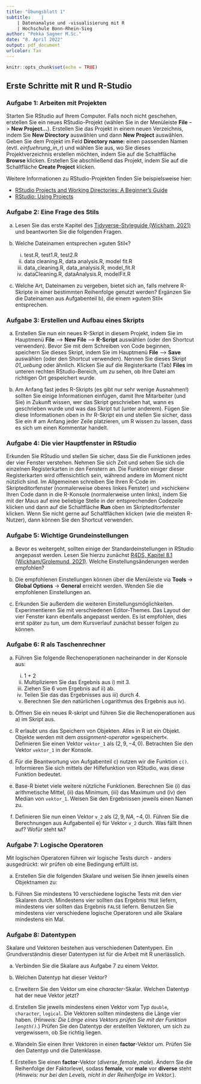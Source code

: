```yaml
---
title: "Übungsblatt 1"
subtitle:    |
    | Datenanalyse und -visualisierung mit R
    | Hochschule Bonn-Rhein-Sieg
author: "Pekka Sagner M.Sc."
date: "8. April 2022"
output: pdf_document
urlcolor: Tan
---
```


```r
knitr::opts_chunk$set(echo = TRUE)
```

## Erste Schritte mit R und R-Studio

### Aufgabe 1: Arbeiten mit Projekten

Starten Sie RStudio auf Ihrem Computer. Falls noch nicht geschehen, erstellen Sie ein neues RStudio-Projekt (wählen Sie in der Menüleiste **File** –> **New Project...**). Erstellen Sie das Projekt in einem neuen Verzeichnis, indem Sie **New Directory** auswählen und dann **New Project** auswählen. Geben Sie dem Projekt im Feld **Directory name:** einen passenden Namen (evtl. *einfuehrung_in_r*) und wählen Sie aus, wo Sie dieses Projektverzeichnis erstellen möchten, indem Sie auf die Schaltfläche **Browse** klicken. Erstellen Sie abschließend das Projekt, indem Sie auf die Schaltfläche **Create Project** klicken.

Weitere Informationen zu RStudio-Projekten finden Sie beispielsweise hier:

+ [RStudio Projects and Working Directories: A Beginner’s Guide](https://martinctc.github.io/blog/rstudio-projects-and-working-directories-a-beginner's-guide/)
+ [RStudio: Using Projects](https://support.rstudio.com/hc/en-us/articles/200526207-Using-Projects)

### Aufgabe 2: Eine Frage des Stils

a)  Lesen Sie das erste Kapitel des [Tidyverse-Styleguide (Wickham, 2021)](https://style.tidyverse.org/files.html) und beantworten Sie die folgenden Fragen.

b)  Welche Dateinamen entsprechen &raquo;guten Stil&laquo;?
    i) test.R, test1.R, test2.R
    ii) data cleaning.R, data analysis.R, model fit.R
    iii) data_cleaning.R, data_analysis.R, model_fit.R
    iv) dataCleaning.R, dataAnalysis.R, modelFit.R
    
c) Welche Art, Dateinamen zu vergeben, bietet sich an, falls mehrere R-Skripte in einer bestimmten Reihenfolge genutzt werden? Ergänzen Sie die Dateinamen aus Aufgabenteil b), die einem &raquo;gutem Stil&laquo; entsprechen.

### Aufgabe 3: Erstellen und Aufbau eines Skripts

a) Erstellen Sie nun ein neues R-Skript in diesem Projekt, indem Sie im Hauptmenü **File** –> **New File** –> **R-Script** auswählen (oder den Shortcut verwenden). Bevor Sie mit dem Schreiben von Code beginnen, speichern Sie dieses Skript, indem Sie im Hauptmenü **File** –> **Save** auswählen (oder den Shortcut verwenden). Nennen Sie dieses Skript *01_uebung* oder ähnlich. Klicken Sie auf die Registerkarte (Tab) **Files** im unteren rechten RStudio-Bereich, um zu sehen, ob Ihre Datei am richtigen Ort gespeichert wurde. 

b) Am Anfang fast jedes R-Skripts (es gibt nur sehr wenige Ausnahmen!) sollten Sie einige Informationen einfügen, damit Ihre Mitarbeiter (und Sie) in Zukunft wissen, wer das Skript geschrieben hat, wann es geschrieben wurde und was das Skript tut (unter anderem). Fügen Sie diese Informationen oben in Ihr R-Skript ein und stellen Sie sicher, dass Sie ein # am Anfang jeder Zeile platzieren, um R wissen zu lassen, dass es sich um einen Kommentar handelt.

### Aufgabe 4: Die vier Hauptfenster in RStudio

Erkunden Sie RStudio und stellen Sie sicher, dass Sie die Funktionen jedes der vier Fenster verstehen. Nehmen Sie sich Zeit und sehen Sie sich die einzelnen Registerkarten in den Fenstern an. Die Funktion einiger dieser Registerkarten wird offensichtlich sein, während andere im Moment nicht nützlich sind. Im Allgemeinen schreiben Sie Ihren R-Code im Skripteditorfenster (normalerweise oberes linkes Fenster) und &raquo;schicken&laquo; Ihren Code dann in die R-Konsole (normalerweise unten links), indem Sie mit der Maus auf eine beliebige Stelle in der entsprechenden Codezeile klicken und dann auf die Schaltfläche **Run** oben im Skripteditorfenster klicken. Wenn Sie nicht gerne auf Schaltflächen klicken (wie die meisten R-Nutzer), dann können Sie den Shortcut verwenden.


### Aufgabe 5: Wichtige Grundeinstellungen

a) Bevor es weitergeht, sollten einige der Standardeinstellungen in RStudio angepasst werden. Lesen Sie hierzu zunächst [R4DS, Kapitel 8.1 (Wickham/Grolemund, 2021)](https://r4ds.had.co.nz/workflow-projects.html). Welche Einstellungsänderungen werden empfohlen?

b) Die empfohlenen Einstellungen können über die Menüleiste via **Tools** -> **Global Options** -> **General** erreicht werden. Wenden Sie die empfohlenen Einstellungen an.

c) Erkunden Sie außerdem die weiteren Einstellungsmöglichkeiten. Experimentieren Sie mit verschiedenen Editor-Themes. Das Layout der vier Fenster kann ebenfalls angepasst werden. Es ist empfohlen, dies erst später zu tun, um dem Kursverlauf zunächst besser folgen zu können.


### Aufgabe 6: R als Taschenrechner

a) Führen Sie folgende Rechenoperationen nacheinander in der Konsole aus:
    i) 1 + 2
    ii) Multiplizieren Sie das Ergebnis aus i) mit 3.
    iii) Ziehen Sie 6 vom Ergebnis auf ii) ab.
    iv) Teilen Sie das das Ergebnisses aus iii) durch 4.
    v) Berechnen Sie den natürlichen Logarithmus des Ergebnis aus iv).

b) Öffnen Sie ein neues R-skript und führen Sie die Rechenoperationen aus a) im Skript aus.

c) R erlaubt uns das Speichern von Objekten. Alles in R ist ein Objekt. Objekte werden mit dem *assignment-operator* &raquo;gespeichert&laquo;. Definieren Sie einen Vektor `vektor_1` als
$(2,9,-4,0).$ Betrachten Sie den Vektor `vektor_1` in der Konsole.

d) Für die Beantwortung von Aufgabenteil c) nutzen wir die Funktion `c()`. Informieren Sie sich mittels der Hilfefunktion von RStudio, was diese Funktion bedeutet.

e) Base-R bietet viele weitere nützliche Funktionen. Berechnen Sie (i) das arithmetische Mittel, (ii) das Minimum, (iii) das Maximum und (iv) den Median von `vektor_1`. Weisen Sie den Ergebnissen jeweils einen Namen zu.

f) Definieren Sie nun einen Vektor `v_2` als $(2,9,NA,-4,0).$ Führen Sie die Berechnungen aus Aufgabenteil e) für Vektor `v_2` durch. Was fällt Ihnen auf? Wofür steht `NA`?

### Aufgabe 7: Logische Operatoren

Mit logischen Operatoren führen wir logische Tests durch - anders ausgedrückt: wir prüfen ob eine Bedingung erfüllt ist.

a) Erstellen Sie die folgenden Skalare und weisen Sie ihnen jeweils einen Objektnamen zu:

\begin{center}
$3$, $\pi$, $e$, $\log(10)$
\end{center}

b) Führen Sie mindestens 10 verschiedene logische Tests mit den vier Skalaren durch. Mindestens vier sollten das Ergebnis `TRUE` liefern, mindestens vier sollten das Ergebnis `FALSE` liefern. Benutzen Sie mindestens vier verschiedene logische Operatoren und alle Skalare mindestens ein Mal.

### Aufgabe 8: Datentypen

Skalare und Vektoren bestehen aus verschiedenen Datentypen. Ein Grundverständnis dieser Datentypen ist für die Arbeit mit R unerlässlich.

a) Verbinden Sie die Skalare aus Aufgabe 7 zu einem Vektor. 

b) Welchen Datentyp hat dieser Vektor?

c) Erweitern Sie den Vektor um eine *character*-Skalar. Welchen Datentyp hat der neue Vektor jetzt?

d) Erstellen Sie jeweils mindestens einen Vektor vom Typ `double`, `character`, `logical`. Die Vektoren sollten mindestens die Länge vier haben. (*Hinweis: Die Länge eines Vektors prüfen Sie mit der Funktion `length()`.*) Prüfen Sie den Datentyp der erstellten Vektoren, um sich zu vergewissern, ob Sie richtig liegen.

e) Wandeln Sie einen Ihrer Vektoren in einen **factor**-Vektor um. Prüfen Sie den Datentyp und die Datenklasse.

f) Erstellen Sie einen **factor**-Vektor $(diverse, female, male)$. Ändern Sie die Reihenfolge der Faktorlevel, sodass **female**, vor **male** vor **diverse** steht (*Hinweis: nur bei den Levels, nicht in der Reihenfolge im Vektor.*). 

